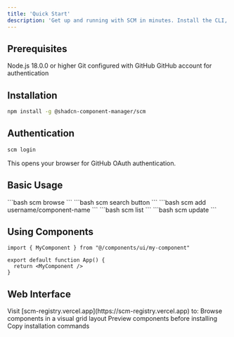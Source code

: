 ```yaml
---
title: 'Quick Start'
description: 'Get up and running with SCM in minutes. Install the CLI, authenticate, and start using components.'
---
```


## Prerequisites

<CardGroup cols={2}>
  <Card title="Node.js" icon="nodejs">
    Node.js 18.0.0 or higher
  </Card>
  <Card title="Git" icon="git">
    Git configured with GitHub
  </Card>
  <Card title="GitHub Account" icon="github">
    GitHub account for authentication
  </Card>
</CardGroup>

## Installation

```bash
npm install -g @shadcn-component-manager/scm
```

## Authentication

```bash
scm login
```

<Note>
  This opens your browser for GitHub OAuth authentication.
</Note>

## Basic Usage

<Steps>
  <Step title="Browse Components">
    ```bash
    scm browse
    ```
  </Step>
  <Step title="Search Components">
    ```bash
    scm search button
    ```
  </Step>
  <Step title="Install Component">
    ```bash
    scm add username/component-name
    ```
  </Step>
  <Step title="List Installed">
    ```bash
    scm list
    ```
  </Step>
  <Step title="Update Components">
    ```bash
    scm update
    ```
  </Step>
</Steps>

## Using Components

```tsx
import { MyComponent } from "@/components/ui/my-component"

export default function App() {
  return <MyComponent />
}
```

## Web Interface

<Tip>
  Visit [scm-registry.vercel.app](https://scm-registry.vercel.app) to:
</Tip>

<CardGroup cols={2}>
  <Card title="Browse Visually" icon="eye">
    Browse components in a visual grid layout
  </Card>
  <Card title="Preview Components" icon="play">
    Preview components before installing
  </Card>
  <Card title="Copy Commands" icon="copy">
    Copy installation commands
  </Card>
</CardGroup>
